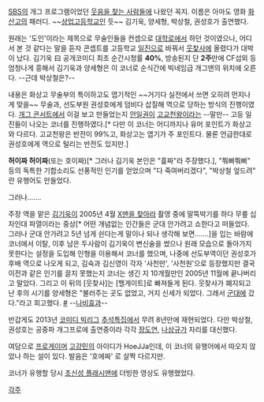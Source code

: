 [[SBS]]의 개그 프로그램이었던 [[웃음을 찾는 사람들]]에 나왔던 꼭지. 이름은 아마도 영화 [[화산고]]의 패러디. ~~[[상업고등학교]]인 듯~~ 김기욱, 양세형, 박상철, 권성호가 출연했다. 

원래는 '도인'이라는 제목으로 무술인들을 컨셉으로 [[대학로]]에서 하던 것이였으나, 어디서 본 것 같다는 말을 듣자 콘셉트를 고등학교 [[일진]]으로 바꿔서 [[웃찾사]]에 올렸다가 대박이 났다. 김기욱 曰 공개코미디 최초 순간시청률 '''40%''', 방송된지 단 '''2주'''만에 CF섭외 등 엄청나게 흥해서 김기욱과 양세형은 이 코너로 순식간에 빅네임급 개그맨의 위치에 오른다. --근데 박상철은?--

내용은 화상고 무술부의 특이하고도 엽기적인 ~~거기다 실전에서 쓰면 오히려 먼지나게 맞을~~ 무술과, 선도부원 권성호에게 덤비다 삽질해 역으로 당하는 방식의 진행이였다. [[개그 콘서트]]에서 이걸 보고 만들었는지 [[안일권]]이 [[고교천왕]]이라는 --말만-- 고등 일진들이 나오는 코너를 진행하였다.[* 다만 이 코너는 어디까지나 유머 포인트가 화상고와 다르다. 고교천왕은 반전이 99%고, 화상고는 엽기가 주 포인트다. 물론 언급한대로 권성호에게 역으로 털리는 반전도 있지만.]

'''허이짜 허이짜'''(또는 호이짜)[* 그러나 김기욱 본인은 "흝짜"라 주장했다.], "쭤뻐쭤뻐" 등의 독특한 기합소리도 선풍적인 인기를 얻었으며 "다 죽여버리겠다", "박상철 엎드려" 란 유행어도 만들었다.


그러나…….

주장 역을 맡은 [[김기욱]]이 2005년 4월 [[X맨을 찾아라]] 촬영 중에 말뚝박기를 하다 무릎 십자인대 파열이라는 중상[* 어떤 개념없는 인간들은 군대 안가려고 쇼한다고 떠들었다. 그러나 군대 안가려고 5년 넘게 쉰다는게 말이나 되나 생각해 보면…….]을 입는 바람에 코너에서 이탈, 이후 남은 두사람이 김기욱이 변신술을 썼으나 원래 모습으로 돌아가지 못한다는 설정을 도입해 인형을 이용해서 코너를 했으며, 나중에 선도부역이던 권성호가 후배 역으로 나오게 되고, 김숙과 김신영이 각자 '사천만', '사천원'으로 등장했지만 결국 이전과 같은 인기를 끌지 못했는지 코너는 생긴 지 10개월만인 2005년 11월에 끝나버리고 말았다. 그리고 이 뒤의 [웃찾사]는 [헬게이트]로 빠져들게 된다. 웃찾사가 폐지되고 난 후의 시기를 양세형은 "불러주는 곳도 없었고, 거지 신세가 되었다. 그래서 [[군대]]에 갔다."라고 회고했다. [http://media.daum.net/entertain/enews/view?newsid=20120505153404763&cateid=1032 #] --[[나비효과]]--

반갑게도 2013년 [[코미디 빅리그]] [[추석]]특집에서 무려 8년만에 재현되었다. 다만 박상철,권성호는 공중파 개그프로에 출연중이라 각각 [[장도연]], [[나상규]]가 자리를 대신했다. 

여담으로 [[프로게이머]] [[고강민]]의 아이디가 HoeJJa인데, 이 코너의 유행어에서 따오지 않았나 하는 설이 있다. 발음은 '호에짜' 로 살짝 다르지만.
 
{{{#!html
<embed src='http://flvr.pandora.tv/flv2pan/flvmovie.dll/userid=ggudada&url=200812021425010000019820&prgid=19820&lang=ko' type='application/x-shockwave-flash' wmode='window' allowScriptAccess='always' allowFullScreen='true'  pluginspage='http://www.macromedia.com/go/getflashplayer' width='500' height='402' /></embed>
}}}

코너가 유행할 당시 [[초신성 플래시맨]]에 더빙한 영상도 유행했었다.

[[각주]]
